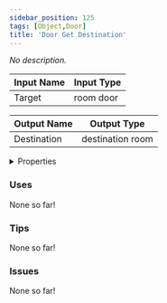 ```yaml
---
sidebar_position: 125
tags: [Object,Door]
title: 'Door Get Destination'
---
```


*No description.*




<EsbSvg />

| Input Name | Input Type |
|-----------|-----------|
| Target | room door |

| Output Name | Output Type |
|-----------|-----------|
| Destination | destination room |


<details>
  <summary>Properties</summary>
  <div>
    <div>
    <table>
      <thead>
        <tr>
          <th>Is beta required?</th>
          <th>❌</th>
        </tr>
        <tr>
          <th>Is this chip a trolling risk?</th>
          <th>❌</th>
        </tr>
        <tr>
          <th>Is this chip a role assignment risk?</th>
          <th>❌</th>
        </tr>
        <tr>
          <th>Chip UUID</th>
          <th>5f0eb749-1c4e-46fb-b2d1-4faaf69446bb</th>
        </tr>
      </thead>
    </table>
    </div>
  </div>
</details>

### Uses

None so far!

### Tips

None so far!

### Issues

None so far!